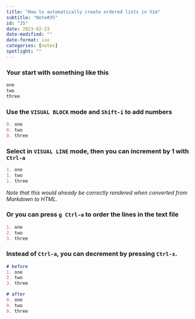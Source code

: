 ```yaml
---
title: "How to automatically create ordered lists in Vim"
subtitle: "Note#35"
id: "35"
date: 2023-02-23
date-modified: ""
date-format: iso
categories: [notes]
spotlight: ""
---
```

### Your start with something like this

```markdown
one
two
three
```

### Use the `VISUAL BLOCK` mode and `Shift-i` to add numbers

```markdown
0. one
0. two
0. three
```

### Select in `VISUAL LINE` mode, then you can increment by 1 with `Ctrl-a`

```markdown
1. one
1. two
1. three
```
*Note that this would already be correctly rendered when converted from Markdown to HTML.*

### Or you can press `g Ctrl-a` to order the lines in the text file

```markdown
1. one
2. two
3. three
```

### Instead of `Ctrl-a`, you can decrement by pressing `Ctrl-x`.

```markdown
# before 
1. one
2. two
3. three

# after
0. one
0. two
0. three

```
